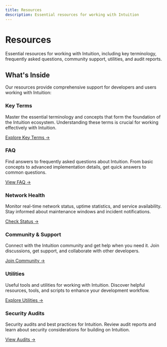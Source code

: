```yaml
---
title: Resources
description: Essential resources for working with Intuition
---
```


# Resources

Essential resources for working with Intuition, including key terminology, frequently asked questions, community support, utilities, and audit reports.

## What's Inside

Our resources provide comprehensive support for developers and users working with Intuition:

<div className="uniform-card-grid">

<div className="uniform-card">
<h3 className="uniform-card-title">Key Terms</h3>
<p className="uniform-card-content">
Master the essential terminology and concepts that form the foundation of the Intuition ecosystem. Understanding these terms is crucial for working effectively with Intuition.
</p>
<a href="/guides/resources/key-terms" style={{ color: 'var(--ifm-color-primary)', fontWeight: '500', textDecoration: 'none' }}>
Explore Key Terms →
</a>
</div>

<div className="uniform-card">
<h3 className="uniform-card-title">FAQ</h3>
<p className="uniform-card-content">
Find answers to frequently asked questions about Intuition. From basic concepts to advanced implementation details, get quick answers to common questions.
</p>
<a href="/guides/resources/faq" style={{ color: 'var(--ifm-color-primary)', fontWeight: '500', textDecoration: 'none' }}>
View FAQ →
</a>
</div>

<div className="uniform-card">
<h3 className="uniform-card-title">Network Health</h3>
<p className="uniform-card-content">
Monitor real-time network status, uptime statistics, and service availability. Stay informed about maintenance windows and incident notifications.
</p>
<a href="/guides/resources/network-health" style={{ color: 'var(--ifm-color-primary)', fontWeight: '500', textDecoration: 'none' }}>
Check Status →
</a>
</div>

<div className="uniform-card">
<h3 className="uniform-card-title">Community & Support</h3>
<p className="uniform-card-content">
Connect with the Intuition community and get help when you need it. Join discussions, get support, and collaborate with other developers.
</p>
<a href="/guides/resources/community-and-support" style={{ color: 'var(--ifm-color-primary)', fontWeight: '500', textDecoration: 'none' }}>
Join Community →
</a>
</div>

<div className="uniform-card">
<h3 className="uniform-card-title">Utilities</h3>
<p className="uniform-card-content">
Useful tools and utilities for working with Intuition. Discover helpful resources, tools, and scripts to enhance your development workflow.
</p>
<a href="/guides/resources/utilities" style={{ color: 'var(--ifm-color-primary)', fontWeight: '500', textDecoration: 'none' }}>
Explore Utilities →
</a>
</div>

<div className="uniform-card">
<h3 className="uniform-card-title">Security Audits</h3>
<p className="uniform-card-content">
Security audits and best practices for Intuition. Review audit reports and learn about security considerations for building on Intuition.
</p>
<a href="/guides/resources/audits" style={{ color: 'var(--ifm-color-primary)', fontWeight: '500', textDecoration: 'none' }}>
View Audits →
</a>
</div>

</div>

